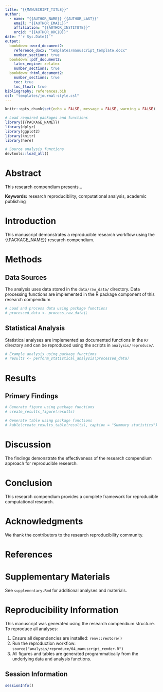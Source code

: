 ```yaml
---
title: "{{MANUSCRIPT_TITLE}}"
author:
  - name: "{{AUTHOR_NAME}} {{AUTHOR_LAST}}"
    email: "{{AUTHOR_EMAIL}}"
    affiliation: "{{AUTHOR_INSTITUTE}}"
    orcid: "{{AUTHOR_ORCID}}"
date: "`r Sys.Date()`"
output:
  bookdown::word_document2:
    reference_docx: "templates/manuscript_template.docx"
    number_sections: true
  bookdown::pdf_document2:
    latex_engine: xelatex
    number_sections: true
  bookdown::html_document2:
    number_sections: true
    toc: true
    toc_float: true
bibliography: references.bib
csl: "templates/journal-style.csl"
---
```


```r
knitr::opts_chunk$set(echo = FALSE, message = FALSE, warning = FALSE)

# Load required packages and functions
library({{PACKAGE_NAME}})
library(dplyr)
library(ggplot2)
library(knitr)
library(here)

# Source analysis functions
devtools::load_all()
```

# Abstract

This research compendium presents...

**Keywords:** research reproducibility, computational analysis, academic publishing

# Introduction

This manuscript demonstrates a reproducible research workflow using the {{PACKAGE_NAME}} research compendium.

# Methods

## Data Sources

The analysis uses data stored in the `data/raw_data/` directory. Data processing functions are implemented in the R package component of this research compendium.

```r
# Load and process data using package functions
# processed_data <- process_raw_data()
```

## Statistical Analysis

Statistical analyses are implemented as documented functions in the `R/` directory and can be reproduced using the scripts in `analysis/reproduce/`.

```r
# Example analysis using package functions
# results <- perform_statistical_analysis(processed_data)
```

# Results

## Primary Findings

```r
# Generate figure using package functions
# create_results_figure(results)
```

```r
# Generate table using package functions
# kable(create_results_table(results), caption = "Summary statistics")
```

# Discussion

The findings demonstrate the effectiveness of the research compendium approach for reproducible research.

# Conclusion

This research compendium provides a complete framework for reproducible computational research.

# Acknowledgments

We thank the contributors to the research reproducibility community.

# References

::: {#refs}
:::

# Supplementary Materials

See `supplementary.Rmd` for additional analyses and materials.

# Reproducibility Information

This manuscript was generated using the research compendium structure. To reproduce all analyses:

1. Ensure all dependencies are installed: `renv::restore()`
2. Run the reproduction workflow: `source("analysis/reproduce/04_manuscript_render.R")`
3. All figures and tables are generated programmatically from the underlying data and analysis functions.

## Session Information

```r
sessionInfo()
```